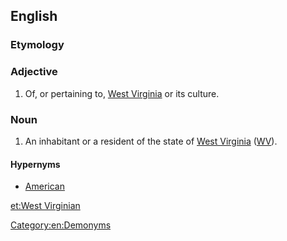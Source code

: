 ==English==

===Etymology===
{{suffix|West Virginia|an|lang=en}}

===Adjective===
{{en-adj|-}}

# Of, or pertaining to, [[West Virginia]] or its culture.

===Noun===
{{en-noun}}

# An inhabitant or a resident of the state of [[West Virginia]] ([[WV]]).

====Hypernyms====
* [[American]]

[[Category:en:Demonyms]]

[[et:West Virginian]]